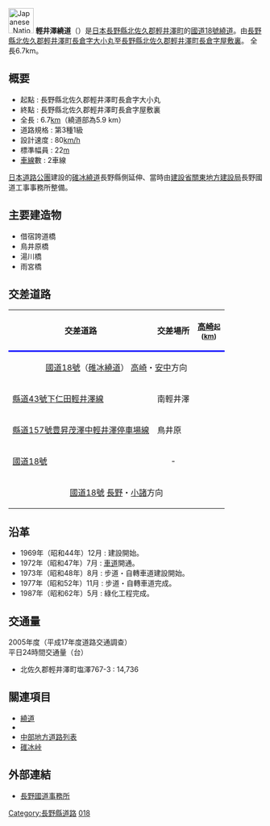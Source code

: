 {{expand|time=2009-10-18T05:56:55+00:00}}

[[File:Japanese_National_Route_Sign_0018.svg|50px]]
'''輕井澤繞道'''（{{lang|ja|軽井沢バイパス}}）是[[日本|日本]][[長野縣|長野縣]][[北佐久郡|北佐久郡]][[輕井澤町|輕井澤町]]的[[國道18號|國道18號]][[繞行道路|繞道]]。由[[長野縣|長野縣]][[北佐久郡|北佐久郡]][[輕井澤町|輕井澤町]][[長倉字|長倉字]][[大小丸|大小丸]]至[[長野縣|長野縣]][[北佐久郡|北佐久郡]][[輕井澤町|輕井澤町]][[長倉字|長倉字]][[屋敷裏|屋敷裏]]。
全長6.7km。
<div style="clear: both;"></div>

== 概要 ==
* 起點 : 長野縣北佐久郡輕井澤町長倉字大小丸
* 終點 : 長野縣北佐久郡輕井澤町長倉字屋敷裏
* 全長 : 6.7[[km|km]]（繞道部為5.9 km）
* 道路規格 : 第3種1級
* 設計速度 : 80[[km/h|km/h]]
* 標準幅員 : 22[[m|m]]
* [[車線|車線]]數 : 2車線

[[日本道路公團|日本道路公團]]建設的[[碓冰繞道|碓冰繞道]]長野縣側延伸、當時由[[建設省|建設省]][[地方整備局|關東地方建設局]]長野國道工事事務所整備。

== 主要建造物 ==
* 借宿誇道橋
* 鳥井原橋
* 湯川橋
* 雨宮橋

== 交差道路 ==
{| class="wikitable"
|-
!style="border-bottom:3px solid blue;"|交差道路
!style="border-bottom:3px solid blue;"|交差場所
!style="border-bottom:3px solid blue;"|[[高崎市|高崎]]<small>起</small><br/><small>([[km|km]])</small>
|-
|colspan="3" style="text-align:center;"|[[國道18號|國道18號]]（[[碓冰繞道|碓冰繞道]]） [[高崎市|高崎]]・[[安中市|安中]]方向
|-
|[[群馬縣道・長野縣道43號下仁田輕井澤線|縣道43號下仁田輕井澤線]]
|南輕井澤
|style="text-align:right;"|
|-
|[[長野縣道157號豊昇茂澤中輕井澤停車場線|縣道157號豊昇茂澤中輕井澤停車場線]]
|鳥井原
|style="text-align:right;"|
|-
|[[國道18號|國道18號]]
|style="text-align:center;"|-
|style="text-align:right;"|
|-
|colspan="3" style="text-align:center;"|[[國道18號|國道18號]] [[長野市|長野]]・[[小諸市|小諸]]方向
|}

== 沿革 ==
* 1969年（昭和44年）12月 : 建設開始。
* 1972年（昭和47年）7月 : [[車道|車道]]開通。
* 1973年（昭和48年）8月 : 步道・自轉車道建設開始。
* 1977年（昭和52年）11月 : 步道・自轉車道完成。
* 1987年（昭和62年）5月 : 綠化工程完成。

== 交通量 ==
2005年度（平成17年度道路交通調查）<br/>平日24時間交通量（台）
* 北佐久郡輕井澤町塩澤767-3 : 14,736

== 關連項目 ==
* [[繞道|繞道]]
* {{link-ja|日本繞道列表|日本のバイパス道路一覧}}
* [[中部地方道路列表|中部地方道路列表]]
* [[碓冰峠|碓冰峠]]

== 外部連結 ==
* [http://www.ktr.mlit.go.jp/nagano/ 長野國道事務所] {{Wayback|url=http://www.ktr.mlit.go.jp/nagano/ |date=20210113213828 }}

{{DEFAULTSORT:Karuizawa Baipasu}}
[[Category:長野縣道路|Category:長野縣道路]]
[[Category:日本國道|018]]